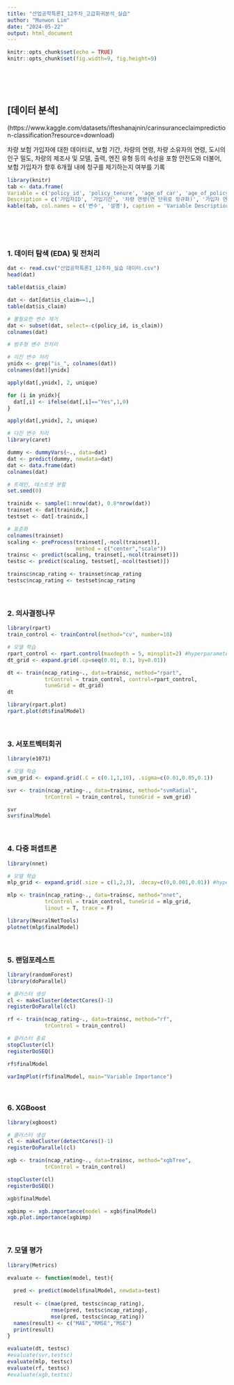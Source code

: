 ```yaml
---
title: "산업공학특론I_12주차_고급회귀분석_실습"
author: "Munwon Lim"
date: "2024-05-22"
output: html_document
---
```


```r
knitr::opts_chunk$set(echo = TRUE)
knitr::opts_chunk$set(fig.width=9, fig.height=9)
```

<br>
<br>
<br>



## [데이터 분석]

(https://www.kaggle.com/datasets/ifteshanajnin/carinsuranceclaimprediction-classification?resource=download)

차량 보험 가입자에 대한 데이터로, 보험 기간, 차량의 연령, 차량 소유자의 연령, 도시의 인구 밀도, 차량의 제조사 및 모델, 출력, 엔진 유형 등의 속성을 포함
안전도와 더불어, 보험 가입자가 향후 6개월 내에 청구를 제기하는지 여부를 기록

```r
library(knitr)
tab <- data.frame(
Variable = c('policy_id', 'policy_tenure', 'age_of_car', 'age_of_policyholder', 'population_density', 'make', 'segment', 'model', 'fuel_type', 'max_torque', 'max_power', 'engine_type', 'airbags', 'is_esc', 'is_adjustable_steering', 'is_tpms', 'is_parking_sensors', 'is_parking_camera', 'rear_brakes_type', 'displacement', 'cylinder', 'transmission_type', 'gear_box','steering_type', 'turning_radius', 'length', 'width', 'height', 'gross_weight', 'is_front_fog_lights', 'is_rear_window_wiper', 'is_rear_window_washer', 'is_rear_window_defogger', 'is_brake_assist', 'is_power_door_lock', 'is_central_locking', 'is_power_steering', 'is_driver_seat_height_adjustable', 'is_day_night_rear_view_mirror', 'is_ecw', 'is_speed_alert', 'ncap_rating', 'is_claim'),
Description = c('가입자ID', '가입기간', '차량 연령(연 단위로 정규화)', '가입자 연령(연 단위로 정규화)', '가입자 거주 도시의 인구 밀도', '차량 제조사 코드', '세그먼트 (A/B1/B2/C1/C2)', '코드화된 이름', '연료 유형', '최대 토크 (Nm@rpm)', '최대 출력 (bhp@rpm)', '엔진 유형', '에어백의 수', '전자 안정성 제어(ESC) 장치 유무',  '핸들 조절 가능 유무', '타이어 압력 모니터링 시스템(TPMS) 유무', '주차 센서 유무', '주차 카메라 유무', '후방 브레이크 유형', '엔진 배기량 (cc)', '엔진에 있는 실린더 수', '변속기 유형', '기어 수','파워 스티어링 유형', '회전 시 필요 공간 (m)', '길이 (mm)', '너비 (mm)', '높이 (mm)', '최대 허용 중량 (kg)', '전방 안개등 유무', '후방 와이퍼 유무', '후방 세척기 유무', '후방 김서림 방지기 유무', '브레이크 보조 기능 유무', '파워 도어 잠금 장치 유무', '중앙 잠금 기능 유무', '파워 스티어링 유무', '운전석 높이 조절 기능 유무', '주야간 후방 미러 유무', '엔진 점검 경고등(ECW) 유무', '속도 경고 시스템 유무', '안전 점수','클레임 발생 유무'))
kable(tab, col.names = c('변수', '설명'), caption = 'Variable Description Table')

```

<br>
<br>
<br>

### 1. 데이터 탐색 (EDA) 및 전처리
```r

dat <- read.csv("산업공학특론I_12주차_실습 데이터.csv")
head(dat)

table(dat$is_claim)

dat <- dat[dat$is_claim==1,]
table(dat$is_claim)

# 불필요한 변수 제거
dat <- subset(dat, select=-c(policy_id, is_claim))
colnames(dat)

# 범주형 변수 전처리

# 이진 변수 처리
ynidx <- grep("is_", colnames(dat))
colnames(dat)[ynidx]

apply(dat[,ynidx], 2, unique)

for (i in ynidx){
  dat[,i] <- ifelse(dat[,i]=="Yes",1,0)
}

apply(dat[,ynidx], 2, unique)

# 다진 변수 처리
library(caret)

dummy <- dummyVars(~., data=dat)
dat <- predict(dummy, newdata=dat)
dat <- data.frame(dat)
colnames(dat)

# 트레인, 테스트셋 분할
set.seed(0)

trainidx <- sample(1:nrow(dat), 0.8*nrow(dat))
trainset <- dat[trainidx,]
testset <- dat[-trainidx,]

# 표준화
colnames(trainset)
scaling <- preProcess(trainset[,-ncol(trainset)],
                      method = c("center","scale"))
trainsc <- predict(scaling, trainset[,-ncol(trainset)])
testsc <- predict(scaling, testset[,-ncol(testset)])

trainsc$ncap_rating <- trainset$ncap_rating
testsc$ncap_rating <- testset$ncap_rating

```

<br>

### 2. 의사결정나무

```r

library(rpart)
train_control <- trainControl(method="cv", number=10)

# 모델 학습
rpart_control <- rpart.control(maxdepth = 5, minsplit=2) #hyperparameter
dt_grid <- expand.grid(.cp=seq(0.01, 0.1, by=0.01))

dt <- train(ncap_rating~., data=trainsc, method="rpart",
            trControl = train_control, control=rpart_control,
            tuneGrid = dt_grid)
dt

library(rpart.plot)
rpart.plot(dt$finalModel)

```

<br>

### 3. 서포트벡터회귀
```r
library(e1071)

# 모델 학습
svm_grid <- expand.grid(.C = c(0.1,1,10), .sigma=c(0.01,0.05,0.1))

svr <- train(ncap_rating~., data=trainsc, method="svmRadial",
            trControl = train_control, tuneGrid = svm_grid)

svr
svr$finalModel

```

<br>

### 4. 다중 퍼셉트론
```r
library(nnet)

# 모델 학습
mlp_grid <- expand.grid(.size = c(1,2,3), .decay=c(0,0.001,0.01)) #hyperparameter

mlp <- train(ncap_rating~., data=trainsc, method="nnet",
            trControl = train_control, tuneGrid = mlp_grid,
            linout = T, trace = F)

library(NeuralNetTools)
plotnet(mlp$finalModel)

```

<br>

### 5. 랜덤포레스트

```r
library(randomForest)
library(doParallel)

# 클러스터 생성
cl <- makeCluster(detectCores()-1)
registerDoParallel(cl)

rf <- train(ncap_rating~., data=trainsc, method="rf",
            trControl = train_control)

# 클러스터 종료
stopCluster(cl)
registerDoSEQ()

rf$finalModel

varImpPlot(rf$finalModel, main="Variable Importance")

```

<br>

### 6. XGBoost

```r
library(xgboost)

# 클러스터 생성
cl <- makeCluster(detectCores()-1)
registerDoParallel(cl)

xgb <- train(ncap_rating~., data=trainsc, method="xgbTree",
            trControl = train_control)

stopCluster(cl)
registerDoSEQ()

xgb$finalModel

xgbimp <- xgb.importance(model = xgb$finalModel)
xgb.plot.importance(xgbimp)

```

<br>

### 7. 모델 평가

```r
library(Metrics)

evaluate <- function(model, test){
  
  pred <- predict(model$finalModel, newdata=test)
  
  result <- c(mae(pred, testsc$ncap_rating),
              rmse(pred, testsc$ncap_rating),
              mse(pred, testsc$ncap_rating))
  names(result) <- c("MAE","RMSE","MSE")
  print(result)
}

evaluate(dt, testsc)
#evaluate(svr,testsc)
evaluate(mlp, testsc)
evaluate(rf, testsc)
#evaluate(xgb,testsc)

```